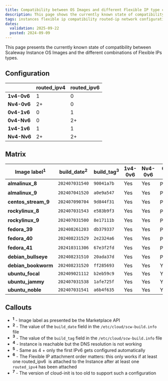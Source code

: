 ```yaml
---
title: Compatibility between OS Images and different Flexible IP type combinations
description: This page shows the currently known state of compatibility between Scaleway Instance OS Images and the different combinations of Flexible IPs types.
tags: instances flexible ip compatibility routed-ip network configuration
dates:
  validation: 2025-09-22
  posted: 2024-09-09
---
```


This page presents the currently known state of compatibility between Scaleway Instance OS Images and the different combinations of Flexible IPs types.

## Configuration

|               | **routed_ipv4** | **routed_ipv6** |
| ------------- | ------------- | ------------- |
| **1v4-0v6** | 1             | 0             |
| **Nv4-0v6** | 2+            | 0             |
| **0v4-1v6** | 0             | 1             |
| **0v4-Nv6** | 0             | 2+            |
| **1v4-1v6** | 1             | 1             |
| **Nv4-Nv6** | 2+            | 2+            |


## Matrix

| Image label<sup>1</sup> | **build_date<sup>2</sup>** | **build_tag<sup>3</sup>** | **1v4-0v6** | **Nv4-0v6** | **0v4-1v6** | **0v4-Nv6** | **1v4-1v6** | **Nv4-Nv6** |
| ----------------------- | ------------------------ | ----------------------- | ------------- | ------------- | ------------- | ------------- | ------------- | ------------- |
| **almalinux_8**          | `202407031540`           | `90041a7b`              |        Yes       |       Yes        |      Partly<sup>4</sup>         |       Partly<sup>4</sup>        |       Yes        |       Yes        |
| **almalinux_9**           | `202407041520`           | `a0e9a547`              |       Yes        |       Yes        |       Partly<sup>4</sup>        |        Partly<sup>4</sup>       |       Yes        |       Yes        |
| **centos_stream_9**      | `202407090704`           | `9d844f31`              |       Yes        |       Yes        |      Partly<sup>4</sup>         |       Partly<sup>4</sup>        |       Yes        |       Yes        |
| **rockylinux_8**        | `202407031543`           | `e583b9f3`              |       Yes        |       Yes        |       Partly<sup>4</sup>        |       Partly<sup>4</sup>        |       Yes        |       Yes        |
| **rockylinux_9**          | `202407031500`           | `8e17111b`              |       Yes        |       Yes        |     Partly<sup>4</sup>          |        Partly<sup>4</sup>       |       Yes <sup>6</sup>       |       Yes<sup>6</sup>        |
| **fedora_39**             | `202408261203`           | `db379337`              |       Yes        |       Yes        |      Partly<sup>4</sup>         |       Partly<sup>4</sup>        |       No<sup>7</sup>        |       No<sup>7</sup>        |
| **fedora_40**             | `202408231529`           | `2e2324a6`              |       Yes        |       Yes        |       Partly<sup>4</sup>        |       Partly<sup>4</sup>        |       Yes<sup>6</sup>       |       Yes<sup>6</sup>        |
| **fedora_41**             | `202410311306`           | `67e3f2fd`              |       Yes        |       Yes        |       Partly<sup>4</sup>        |       Partly<sup>4</sup>        |       Yes<sup>6</sup>       |       Yes<sup>6</sup>        |
| **debian_bullseye**       | `202408231510`           | `20ada37d`              |       Yes        |       Yes        |        Partly<sup>4</sup>       |       Partly<sup>5</sup>        |       Yes        |       Yes        |
| **debian_bookworm**       | `202408231520`           | `ff285693`              |       Yes        |       Yes        |       Yes       |      Yes        |       Yes        |       Yes        |
| **ubuntu_focal**          | `202409021112`           | `b2eb59c9`              |       Yes        |       Yes        |      Yes        |      Yes        |       Yes        |       Yes        |
| **ubuntu_jammy**          | `202407031538`           | `1afe725f`              |       Yes        |       Yes        |     Yes       |        Yes      |       Yes        |       Yes        |
| **ubuntu_noble**          | `202407031541`           | `a6b4f635`              |       Yes        |       Yes        |     Yes      |     Yes        |       Yes        |       Yes        |

## Callouts

- **<sup>1</sup>** - Image label as presented be the Marketplace API
- **<sup>2</sup>** - The value of the `build_date` field in the `/etc/cloud/scw-build.info` file
- **<sup>3</sup>** - The value of the `build_tag` field in the `/etc/cloud/scw-build.info` file
- **<sup>4</sup>** - Instance is reachable but the DNS resolution is not working
- **<sup>5</sup>** - Same as 4 + only the first IPv6 gets configured automatically
- **<sup>6</sup>** - The Flexible IP attachment order matters: this only works if at least one routed_ipv6  is attached to the Instance after at least one `routed_ipv4` has been attached
- **<sup>7</sup>** - The version of cloud-init is too old to support such a configuration